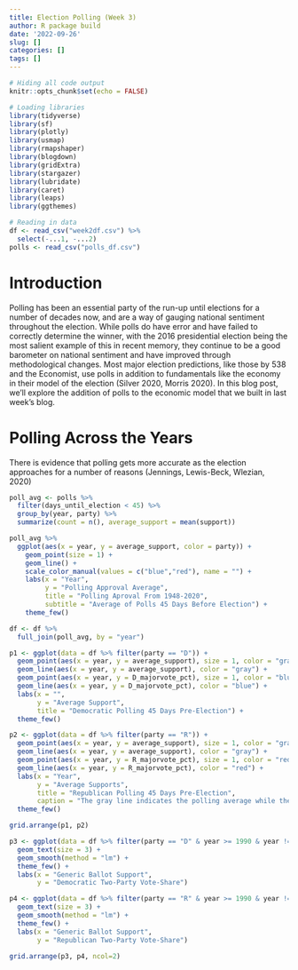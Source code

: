```yaml
---
title: Election Polling (Week 3)
author: R package build
date: '2022-09-26'
slug: []
categories: []
tags: []
---
```


```r
# Hiding all code output
knitr::opts_chunk$set(echo = FALSE)

# Loading libraries
library(tidyverse)
library(sf)
library(plotly)
library(usmap)
library(rmapshaper)
library(blogdown)
library(gridExtra)
library(stargazer)
library(lubridate)
library(caret)
library(leaps)
library(ggthemes)

# Reading in data
df <- read_csv("week2df.csv") %>%
  select(-...1, -...2)
polls <- read_csv("polls_df.csv")
```

# Introduction

Polling has been an essential party of the run-up until elections for a number of decades now, and are a way of gauging national sentiment throughout the election. While polls do have error and have failed to correctly determine the winner, with the 2016 presidential election being the most salient example of this in recent memory, they continue to be a good barometer on national sentiment and have improved through methodological changes. Most major election predictions, like those by 538 and the Economist, use polls in addition to fundamentals like the economy in their model of the election (Silver 2020, Morris 2020). In this blog post, we'll explore the addition of polls to the economic model that we built in last week's blog.

# Polling Across the Years

There is evidence that polling gets more accurate as the election approaches for a number of reasons (Jennings, Lewis-Beck, Wlezian, 2020)

```r
poll_avg <- polls %>%
  filter(days_until_election < 45) %>%
  group_by(year, party) %>%
  summarize(count = n(), average_support = mean(support))

poll_avg %>%
  ggplot(aes(x = year, y = average_support, color = party)) +
    geom_point(size = 1) +
    geom_line() +
    scale_color_manual(values = c("blue","red"), name = "") +
    labs(x = "Year",
         y = "Polling Approval Average",
         title = "Polling Aproval From 1948-2020",
         subtitle = "Average of Polls 45 Days Before Election") +
    theme_few()
```

```r
df <- df %>%
  full_join(poll_avg, by = "year")

p1 <- ggplot(data = df %>% filter(party == "D")) +
  geom_point(aes(x = year, y = average_support), size = 1, color = "gray") +
  geom_line(aes(x = year, y = average_support), color = "gray") +
  geom_point(aes(x = year, y = D_majorvote_pct), size = 1, color = "blue") +
  geom_line(aes(x = year, y = D_majorvote_pct), color = "blue") +
  labs(x = "", 
       y = "Average Support",
       title = "Democratic Polling 45 Days Pre-Election") +
  theme_few()

p2 <- ggplot(data = df %>% filter(party == "R")) +
  geom_point(aes(x = year, y = average_support), size = 1, color = "gray") +
  geom_line(aes(x = year, y = average_support), color = "gray") +
  geom_point(aes(x = year, y = R_majorvote_pct), size = 1, color = "red") +
  geom_line(aes(x = year, y = R_majorvote_pct), color = "red") +
  labs(x = "Year", 
       y = "Average Supports",
       title = "Republican Polling 45 Days Pre-Election",
       caption = "The gray line indicates the polling average while the colored line indicates the election outcome.") +
  theme_few()

grid.arrange(p1, p2)
```

```r
p3 <- ggplot(data = df %>% filter(party == "D" & year >= 1990 & year != 2008), aes(x = average_support, y = D_majorvote_pct, label = year)) +
  geom_text(size = 3) +
  geom_smooth(method = "lm") +
  theme_few() +
  labs(x = "Generic Ballot Support",
       y = "Democratic Two-Party Vote-Share")

p4 <- ggplot(data = df %>% filter(party == "R" & year >= 1990 & year != 2008), aes(x = average_support, y = R_majorvote_pct, label = year)) +
  geom_text(size = 3) +
  geom_smooth(method = "lm") +
  theme_few() +
  labs(x = "Generic Ballot Support",
       y = "Republican Two-Party Vote-Share")

grid.arrange(p3, p4, ncol=2)
```






